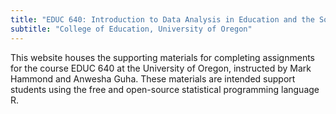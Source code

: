 ```yaml
---
title: "EDUC 640: Introduction to Data Analysis in Education and the Social Sciences"
subtitle: "College of Education, University of Oregon"
---
```


This website houses the supporting materials for completing assignments for the course EDUC 640 at the University of Oregon, instructed by Mark Hammond and Anwesha Guha. These materials are intended support students using the free and open-source statistical programming language R.



